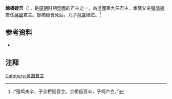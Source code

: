 '''餘橋疑吾'''（{{Bd|？||？}}），是[[周朝|周朝]]时期[[吳國|吳國]]的君主之一，為[[吳國|吳國]]第九任君主，承襲父亲[[彊鳩夷|彊鳩夷]]擔任[[吳國|吳國]]君主。餘橋疑吾死后，儿子[[柯盧|柯盧]]继位。<ref>{{Wikisource history|史記|031|吳太伯世家}}:“强鸠夷卒，子余桥疑吾立。余桥疑吾卒，子柯卢立。”</ref>

{{start box}}
{{s-before|[[彊鳩夷|彊鳩夷]]}}
{{s-title|[[吴国|吴国]]君主}}
{{s-after|[[柯盧|柯盧]]}}
{{end box}}

{{吳國君主}}

==参考资料==
*{{Wikisource history|史記|031|吳太伯世家}}

==注释==
{{Reflist}}

[[Category:吴国君主|Category:吴国君主]]